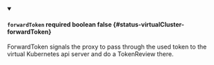 
<details className="config-field" data-expandable="false" open>
<summary>

#### `forwardToken` <span className="config-field-required" data-required="false">required</span> <span className="config-field-type">boolean</span> <span className="config-field-default">false</span> <span className="config-field-enum"></span> {#status-virtualCluster-forwardToken}

ForwardToken signals the proxy to pass through the used token to the virtual Kubernetes
api server and do a TokenReview there.

</summary>



</details>
